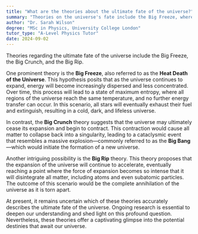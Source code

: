 ```yaml
---
title: "What are the theories about the ultimate fate of the universe?"
summary: "Theories on the universe's fate include the Big Freeze, where it expands indefinitely; the Big Crunch, where it collapses; and the Big Rip, where it tears apart due to accelerated expansion."
author: "Dr. Sarah Wilson"
degree: "MSc in Physics, University College London"
tutor_type: "A-Level Physics Tutor"
date: 2024-09-02
---
```


Theories regarding the ultimate fate of the universe include the Big Freeze, the Big Crunch, and the Big Rip.

One prominent theory is the **Big Freeze**, also referred to as the **Heat Death of the Universe**. This hypothesis posits that as the universe continues to expand, energy will become increasingly dispersed and less concentrated. Over time, this process will lead to a state of maximum entropy, where all regions of the universe reach the same temperature, and no further energy transfer can occur. In this scenario, all stars will eventually exhaust their fuel and extinguish, resulting in a cold, dark, and lifeless universe.

In contrast, the **Big Crunch** theory suggests that the universe may ultimately cease its expansion and begin to contract. This contraction would cause all matter to collapse back into a singularity, leading to a cataclysmic event that resembles a massive explosion—commonly referred to as the **Big Bang**—which would initiate the formation of a new universe.

Another intriguing possibility is the **Big Rip** theory. This theory proposes that the expansion of the universe will continue to accelerate, eventually reaching a point where the force of expansion becomes so intense that it will disintegrate all matter, including atoms and even subatomic particles. The outcome of this scenario would be the complete annihilation of the universe as it is torn apart.

At present, it remains uncertain which of these theories accurately describes the ultimate fate of the universe. Ongoing research is essential to deepen our understanding and shed light on this profound question. Nevertheless, these theories offer a captivating glimpse into the potential destinies that await our universe.
    